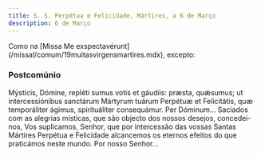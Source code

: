 ```yaml
---
title: S. S. Perpétua e Felicidade, Mártires, a 6 de Março
description: 6 de Março
---
```


<aside>
  Como na [Missa Me exspectavérunt](/missal/comum/19muitasvirgensmartires.mdx),
  excepto:
</aside>

### Postcomúnio

<div class="side-by-side not-content">
  <span>
    Mýsticis, Dómine, repléti sumus votis et gáudiis: præsta, quǽsumus; ut
    intercessiónibus sanctárum Mártyrum tuárum Perpétuæ et Felicitátis, quæ
    temporáliter ágimus, spirituáliter consequámur. Per Dóminum...
  </span>
  <span>
    Saciados com as alegrias místicas, que são objecto dos nossos desejos,
    concedei-nos, Vos suplicamos, Senhor, que por intercessão das vossas Santas
    Mártires Perpétua e Felicidade alcancemos os eternos efeitos do que
    praticámos neste mundo. Por nosso Senhor...
  </span>
</div>
